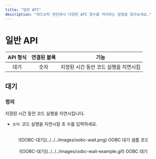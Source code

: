```yaml
---
title: "일반 API"
description: "레드브릭 엔진에서 다양한 API 함수를 처리하는 방법을 알아보세요."
---
```

# 일반 API

| API 형식 | 연결된 블록 |                 기능                  |
| :------: | :---------: | :-----------------------------------: |
|   대기   |    숫자     | 지정된 시간 동안 코드 실행을 지연시킴 |

## 대기

### 정의

지정된 시간 동안 코드 실행을 지연시킵니다.

- `숫자`: 코드 실행을 지연시킬 초 수를 입력하세요.

<br />
<center>![OOBC-대기](../../../images/oobc-wait.png) OOBC 대기 샘플 코드</center>

<br />
<center>![OOBC-대기](../../../images/oobc-wait-example.gif) OOBC 대기</center>
